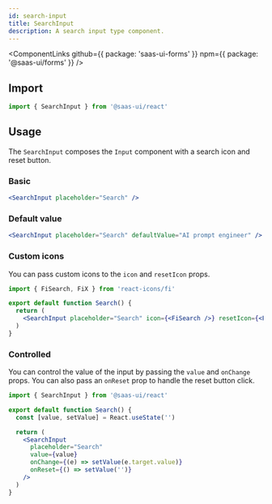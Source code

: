 ```yaml
---
id: search-input
title: SearchInput
description: A search input type component.
---
```


<ComponentLinks
  github={{ package: 'saas-ui-forms' }}
  npm={{ package: '@saas-ui/forms' }}
/>

## Import

```ts
import { SearchInput } from '@saas-ui/react'
```

## Usage

The `SearchInput` composes the `Input` component with a search icon and reset button.

### Basic

```jsx
<SearchInput placeholder="Search" />
```

### Default value

```jsx
<SearchInput placeholder="Search" defaultValue="AI prompt engineer" />
```

### Custom icons

You can pass custom icons to the `icon` and `resetIcon` props.

```jsx
import { FiSearch, FiX } from 'react-icons/fi'

export default function Search() {
  return (
    <SearchInput placeholder="Search" icon={<FiSearch />} resetIcon={<FiX />} />
  )
}
```

### Controlled

You can control the value of the input by passing the `value` and `onChange` props. You can also pass an `onReset` prop to handle the reset button click.

```jsx
import { SearchInput } from '@saas-ui/react'

export default function Search() {
  const [value, setValue] = React.useState('')

  return (
    <SearchInput
      placeholder="Search"
      value={value}
      onChange={(e) => setValue(e.target.value)}
      onReset={() => setValue('')}
    />
  )
}
```
